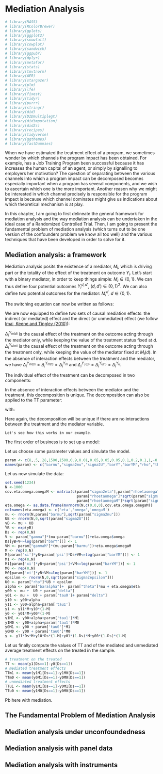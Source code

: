 # Mediation Analysis 

```r
# library(MASS)
# library(RColorBrewer)
# library(gplots)
# library(ggplot2)
# library(snowfall)
# library(cowplot)
# library(sandwich)
# library(ggpubr)
# library(dplyr)
# library(metafor)
# library(stats)
# library(tmvtnorm)
# library(AER)
# library(stargazer)
# library(plm)
# library(lfe)
# library(fixest)
# library(tidyr)
# library(purrr)
# library(stringr)
# library(did)
# library(DIDmultiplegt)
# library(didimputation)
# library(did2s)
# library(recipes)
# library(tidyverse)
# library(ggthemes)
# library(fastDummies)
```

When we have estimated the treatment effect of a program, we sometimes wonder by which channels the program impact has been obtained.
For example, has a Job Training Program been successful because it has increases the human capital of an agent, or simply by signalling to employers her motivation?
The question of separating between the various channels into which a program impact can be decomposed becomes especially important when a program has several components, and we wish to ascertain which one is the more important. 
Another reason why we might be interested in which channel precisely is responsible for the program impact is because which channel dominates might give us indications about which theoretical mechanism is at play.

In this chapter, I am going to first delineate the general framework for mediation analysis and the way mediation analysis can be undertaken in the ideal case of a Randomized Controlled Trial.
Then, I am going to present the fundamental problem of mediation analysis (which turns out to be one version of the confounders problem we know all too well) and the various techniques that have been developed in order to solve for it.

## Mediation analysis: a framework

Mediation analysis posits the existence of a mediator, $M_i$, which is driving part or the totality of the effect of the treatment on outcome $Y_i$. 
Let's start with a binary mediator, in order to keep things simple: $M_i\in\left\{0,1\right\}$.
We can thus define four potential outcomes $Y_i^{d,d'}$, $(d,d')\in\left\{0,1\right\}^2$.
We can also define two potential outcomes for the mediator: $M^d_i$, $d\in\left\{0,1\right\}$.

The switching equation can now be written as follows:

\begin{align*}
  Y_i & = 
    \begin{cases}
    Y_i^{1,1} & \text{if } D_i=1 \text{ and }M_i=1\\
    Y_i^{1,0} & \text{if } D_i=1 \text{ and }M_i=0\\
    Y_i^{0,1} & \text{if } D_i=0 \text{ and }M_i=1\\
    Y_i^{0,0} & \text{if } D_i=0 \text{ and }M_i=0
    \end{cases} \\
    & = Y_i^{1,1}D_iM_i + Y_i^{0,1}(1-D_i)M_i  + Y_i^{1,0}D_i(1-M_i)+ Y_i^{0,0}(1-D_i)(1-M_i).
\end{align*}

We are now equipped to define two sets of causal mediation effects: the indirect (or mediated) effect and the direct (or unmediated) effect (we follow [Imai, Keene and Tingley (2010)](https://doi.org/10.1037/a0020761)):

\begin{align*}
  \Delta^{Y_{m(d)}}_{i} & = Y_i^{d,M_i^1}-Y_i^{d,M_i^0}\\
  \Delta^{Y_{u(d)}}_{i} & = Y_i^{1,M_i^d}-Y_i^{0,M_i^d}.
\end{align*}

$\Delta^{Y_{m(d)}}_{i}$ is the causal effect of the treatment on the outcome acting through the mediator only, while keeping the value of the treatment status fixed at $d$.
$\Delta^{Y_{u(m)}}_{i}$ is the causal effect of the treatment on the outcome acting through the treatment only, while keeping the value of the mediator fixed at $M_i(d)$.
In the absence of interaction effects between the treatment and the mediator, we have $\Delta^{Y_{m(0)}}_{i}=\Delta^{Y_{m(1)}}_{i}=\Delta^{Y_{m}}_{i}$ and $\Delta^{Y_{u(0)}}_{i}=\Delta^{Y_{u(1)}}_{i}=\Delta^{Y_{u}}_{i}$.

The individual effect of the treatment can be decomposed in two components:

\begin{align*}
  \Delta^Y_{i} & = Y_i^{1,M_i^1}-Y_i^{0,M_i^0}\\
                 & = Y_i^{1,M_i^1}-Y_i^{1,M_i^0}+Y_i^{1,M_i^0}-Y_i^{0,M_i^0}=\Delta^{Y_{m(1)}}_{i}+\Delta^{Y_{u(0)}}_{i}\\
                 & = Y_i^{1,M_i^1}-Y_i^{0,M_i^1}+Y_i^{0,M_i^1}-Y_i^{0,M_i^0}=\Delta^{Y_{u(1)}}_{i}+\Delta^{Y_{m(0)}}_{i}.
\end{align*}

In the absence of interaction effects between the mediator and the treatment, this decomposition is unique.
The decomposition can also be applied to the TT parameter:

\begin{align*}
  \Delta^Y_{TT} & = \esp{Y_i^{1,M_i^1}-Y_i^{0,M_i^0}|D_i=1}\\
             & = \Delta^{Y_{m(1)}}_{TT}+\Delta^{Y_{u(0)}}_{TT}\\
            & = \Delta^{Y_{u(1)}}_{TT}+\Delta^{Y_{m(0)}}_{TT},
\end{align*}

with:

\begin{align*}
  \Delta^{Y_{m(d)}}_{TT} & = \esp{\Delta^{Y_{m(d)}}_{i}|D_i=1}\\
  \Delta^{Y_{u(d)}}_{TT} & = \esp{\Delta^{Y_{u(d)}}_{i}|D_i=1}.
\end{align*}

Here again, the decomposition will be unique if there are no interactions between the treatment and the mediator variable. 

```example
Let's see how this works in our example.
```

The first order of business is to set up a model:

\begin{align*}
    y_i^{1,1} & = y_i^0+\bar{\alpha}+ \tau_1 +\theta\mu_i+\eta_i \\
    y_i^{1,0} & = y_i^0+\bar{\alpha}+\theta\mu_i+\eta_i \\
    y_i^{0,1} & = \mu_i+\delta + \tau_0+U_i^0 \\
    y_i^{0,0} & = \mu_i+\delta+U_i^0 \\
    U_i^0 & = \rho U_i^B+\epsilon_i \\
    y_i^B & =\mu_i+U_i^B \\
    U_i^B & \sim\mathcal{N}(0,\sigma^2_{U}) \\
    M_i   & = \uns{\xi y_i^B + \psi D_i+ V^M_i\leq\bar{y}_M} \\
    V^M_i & = \gamma_M(\mu_i-\bar{\mu}) + \omega^M_i \\
    D_i   & = \uns{y_i^B+ V_i\leq\bar{y}} \\
    V_i   & = \gamma(\mu_i-\bar{\mu}) + \omega_i \\
    (\eta_i,\omega_i,\omega^M_i) & \sim\mathcal{N}(0,0,0,\sigma^2_{\eta},\sigma^2_{\omega},\sigma^2_{\omega_M},\rho_{\eta,\omega},\rho_{\eta,\omega_M},\rho_{\omega,\omega_M}) 
\end{align*}

Let us choose some parameter values and simulate the model.

```r
param <- c(8,.5,.28,1500,1500,0.9,0.01,0.05,0.05,0.05,0.1,0.2,0.1,1,-0.25,0.1,0.05,7.98,0.28,1,0,0,0)
names(param) <- c("barmu","sigma2mu","sigma2U","barY","barYM","rho","theta","sigma2epsilon","sigma2eta","delta","baralpha","tau1","tau0","xi","psi","gamma","gammaM","baryB","sigma2omega","sigma2omegaM","rhoetaomega","rhoetaomegaM","rhoomegaomegaM")
```

Let us now simulate the data:

```r
set.seed(1234)
N <-1000
cov.eta.omega.omegaM <- matrix(c(param["sigma2eta"],param["rhoetaomega"]*sqrt(param["sigma2eta"]*param["sigma2omega"]),param["rhoetaomegaM"]*sqrt(param["sigma2eta"]*param["sigma2omegaM"]),
                                 param["rhoetaomega"]*sqrt(param["sigma2eta"]*param["sigma2omega"]),param["sigma2omega"],param["rhoomegaomegaM"]*sqrt(param["sigma2omega"]*param["sigma2omegaM"]),
                                 param["rhoetaomegaM"]*sqrt(param["sigma2eta"]*param["sigma2omegaM"]),param["rhoomegaomegaM"]*sqrt(param["sigma2omega"]*param["sigma2omegaM"]),param["sigma2omegaM"]),ncol=3,nrow=3)
eta.omega <- as.data.frame(mvrnorm(N,c(0,0,0),cov.eta.omega.omegaM))
colnames(eta.omega) <- c('eta','omega','omegaM')
mu <- rnorm(N,param["barmu"],sqrt(param["sigma2mu"]))
UB <- rnorm(N,0,sqrt(param["sigma2U"]))
yB <- mu + UB 
YB <- exp(yB)
Ds <- rep(0,N)
V <- param["gamma"]*(mu-param["barmu"])+eta.omega$omega
Ds[yB+V<=log(param["barY"])] <- 1 
VM <- param["gammaM"]*(mu-param["barmu"])+eta.omega$omegaM
M <- rep(0,N)
M[param['xi']*yB+param['psi']*Ds+VM<=log(param["barYM"])] <- 1 
M1 <- rep(0,N)
M1[param['xi']*yB+param['psi']+VM<=log(param["barYM"])] <- 1 
M0 <- rep(0,N)
M0[param['xi']*yB+VM<=log(param["barYM"])] <- 1 
epsilon <- rnorm(N,0,sqrt(param["sigma2epsilon"]))
U0 <- param["rho"]*UB + epsilon
alpha <- param["baralpha"]+  param["theta"]*mu + eta.omega$eta
y00 <- mu +  U0 + param["delta"]
y01 <- mu +  U0 + param['tau0']+ param["delta"]
y10 <- y00+alpha
y11 <- y00+alpha+param['tau1']
y1 <- y11*M+y10*(1-M)
y0 <- y01*M+y00*(1-M)
y1M1 <- y00+alpha+param['tau1']*M1
y1M0 <- y00+alpha+param['tau1']*M0
y0M1 <- y00 + param['tau0']*M1
y0M0 <- y00 + param['tau0']*M0
y <- y11*Ds*M+y10*Ds*(1-M)+y01*(1-Ds)*M+y00*(1-Ds)*(1-M)
```

Let us finally compute the values of TT and of the mediated and unmediated average treatment effects on the treated in the sample.

```r
# treatment on the treated
TT <- mean(y1[Ds==1]-y0[Ds==1])
# mediated treatment effects
TTm1 <- mean(y1M1[Ds==1]-y1M0[Ds==1])
TTm0 <- mean(y0M1[Ds==1]-y0M0[Ds==1])
# unmediated treatment effects
TTu1 <- mean(y1M1[Ds==1]-y0M1[Ds==1])
TTu0 <- mean(y1M0[Ds==1]-y0M0[Ds==1])
```

Pb here with mediation.

## The Fundamental Problem of Mediation Analysis

## Mediation analysis under unconfoundedness

## Mediation analysis with panel data

## Mediation analysis with instruments
